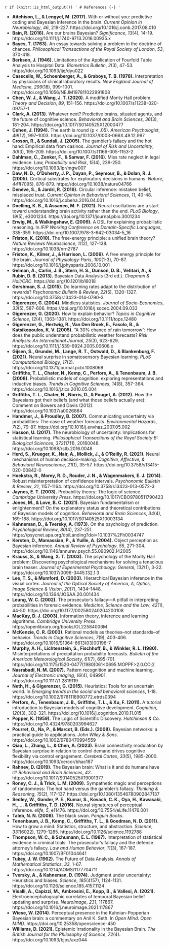 `r if (knitr::is_html_output()) '
# References {-}
'`

- **Aitchison, L., & Lengyel, M. (2017).** With or without you: predictive coding and Bayesian inference in the brain. *Current Opinion in Neurobiology*, *46*, 219-227. https://doi.org/10.1016/j.conb.2017.08.010  
- **Bain, R. (2016).** Are our brains Bayesian? *Significance*, *13*(4), 14-19. https://doi.org/10.1111/j.1740-9713.2016.00935.x  
- **Bayes, T. (1763).** An essay towards solving a problem in the doctrine of chances. *Philosophical Transactions of the Royal Society of London*, *53*, 370-418.  
- **Berkson, J. (1946).** Limitations of the Application of Fourfold Table Analysis to Hospital Data. *Biometrics Bulletin*, *2*(3), 47-53. https://doi.org/10.1093/ije/dyu022  
- **Casscells, W., Schoenberger, A., & Graboys, T. B. (1978).** Interpretation by physicians of clinical laboratory results. *New England Journal of Medicine*, *299*(18), 999-1001. https://doi.org/10.1056/NEJM197811022991808  
- **Chen, W. J., & Wang, J. T. (2020).** A modified Monty Hall problem. *Theory and Decision*, *89*, 151-156. https://doi.org/10.1007/s11238-020-09757-1  
- **Clark, A. (2013).** Whatever next? Predictive brains, situated agents, and the future of cognitive science. *Behavioral and Brain Sciences*, *36*(3), 181-204. https://doi.org/10.1017/S0140525X12000477  
- **Cohen, J. (1994).** The earth is round (p < .05). *American Psychologist*, *49*(12), 997–1003. https://doi.org/10.1037/0003-066X.49.12.997  
- **Croson, R., & Sundali, J. (2005).** The gambler's fallacy and the hot hand: Empirical data from casinos. *Journal of Risk and Uncertainty*, *30*(3), 195-209. https://doi.org/10.1007/s11166-005-1153-2  
- **Dahlman, C., Zenker, F., & Sarwar, F. (2016).** Miss rate neglect in legal evidence. *Law, Probability and Risk*, *15*(4), 239-250. https://doi.org/10.1093/lpr/mgw007  
- **Daw, N. D., O'Doherty, J. P., Dayan, P., Seymour, B., & Dolan, R. J. (2005).** Cortical substrates for exploratory decisions in humans. *Nature*, *441*(7095), 876-879. https://doi.org/10.1038/nature04766  
- **Denève, S., & Jardri, R. (2016).** Circular inference: mistaken belief, misplaced trust. *Current Opinion in Behavioral Sciences*, *11*, 40-48. https://doi.org/10.1016/j.cobeha.2016.04.001  
- **Doelling, K. B., & Assaneo, M. F. (2021).** Neural oscillations are a start toward understanding brain activity rather than the end. *PLoS Biology*, *19*(5), e3001234. https://doi.org/10.1371/journal.pbio.3001234  
- **Erwig, M., & Walkingshaw, E. (2009).** A DSL for explaining probabilistic reasoning. In *IFIP Working Conference on Domain-Specific Languages*, 335-359. https://doi.org/10.1007/978-3-642-03034-5_16  
- **Friston, K. (2010).** The free-energy principle: a unified brain theory? *Nature Reviews Neuroscience*, *11*(2), 127-138. https://doi.org/10.1038/nrn2787  
- **Friston, K., Kilner, J., & Harrison, L. (2006).** A free energy principle for the brain. *Journal of Physiology-Paris*, *100*(1-3), 70-87. https://doi.org/10.1016/j.jphysparis.2006.10.001  
- **Gelman, A., Carlin, J. B., Stern, H. S., Dunson, D. B., Vehtari, A., & Rubin, D. B. (2013).** Bayesian Data Analysis (3rd ed.). *Chapman & Hall/CRC*. https://doi.org/10.1201/b16018  
- **Gershman, S. J. (2015).** Do learning rates adapt to the distribution of rewards? *Psychonomic Bulletin & Review*, *22*(5), 1320-1327. https://doi.org/10.3758/s13423-014-0790-3  
- **Gigerenzer, G. (2004).** Mindless statistics. *Journal of Socio-Economics*, *33*(5), 587-606. https://doi.org/10.1016/j.socec.2004.09.033  
- **Gigerenzer, G. (2020).** How to explain behavior? *Topics in Cognitive Science*, *12*(4), 1363-1381. https://doi.org/10.1111/tops.12480  
- **Gigerenzer, G., Hertwig, R., Van Den Broek, E., Fasolo, B., & Katsikopoulos, K. V. (2005).** “A 30% chance of rain tomorrow”: How does the public understand probabilistic weather forecasts? *Risk Analysis: An International Journal*, *25*(3), 623-629. https://doi.org/10.1111/j.1539-6924.2005.00608.x  
- **Gijsen, S., Grundei, M., Lange, R. T., Ostwald, D., & Blankenburg, F. (2021).** Neural surprise in somatosensory Bayesian learning. *PLoS Computational Biology*, *17*(2). https://doi.org/10.1371/journal.pcbi.1008068  
- **Griffiths, T. L., Chater, N., Kemp, C., Perfors, A., & Tenenbaum, J. B. (2008).** Probabilistic models of cognition: exploring representations and inductive biases. *Trends in Cognitive Sciences*, *14*(8), 357-364. https://doi.org/10.1016/j.tics.2010.05.004  
- **Griffiths, T. L., Chater, N., Norris, D., & Pouget, A. (2012).** How the Bayesians got their beliefs (and what those beliefs actually are): Comment on Bowers and Davis (2012). https://doi.org/10.1037/a0026884  
- **Handmer, J., & Proudley, B. (2007).** Communicating uncertainty via probabilities: The case of weather forecasts. *Environmental Hazards*, *7*(2), 79-87. https://doi.org/10.1016/j.envhaz.2007.05.002  
- **Hasson, U. (2017).** The neurobiology of uncertainty: Implications for statistical learning. *Philosophical Transactions of the Royal Society B: Biological Sciences*, *372*(1711), 20160048. https://doi.org/10.1098/rstb.2016.0048  
- **Herd, S., Krueger, K., Nair, A., Mollick, J., & O’Reilly, R. (2021).** Neural mechanisms of human decision-making. *Cognitive, Affective, & Behavioral Neuroscience*, *21*(1), 35-57. https://doi.org/10.3758/s13415-020-00842-0  
- **Hoekstra, R., Morey, R. D., Rouder, J. N., & Wagenmakers, E. J. (2014).** Robust misinterpretation of confidence intervals. *Psychonomic Bulletin & Review*, *21*, 1157-1164. https://doi.org/10.3758/s13423-013-0572-3  
- **Jaynes, E. T. (2003).** Probability theory: The logic of science. *Cambridge University Press*. https://doi.org/10.1017/CBO9780511790423  
- **Jones, M., & Love, B. C. (2021).** Bayesian fundamentalism or enlightenment? On the explanatory status and theoretical contributions of Bayesian models of cognition. *Behavioral and Brain Sciences*, *34*(4), 169-188. https://doi.org/10.1017/S0140525X10003134  
- **Kahneman, D., & Tversky, A. (1973).** On the psychology of prediction. *Psychological Review*, *80*(4), 237-251. https://psycnet.apa.org/doiLanding?doi=10.1037%2Fh0034747  
- **Kersten, D., Mamassian, P., & Yuille, A. (2004).** Object perception as Bayesian inference. *Annual Review of Psychology*, *55*, 271-304. https://doi.org/10.1146/annurev.psych.55.090902.142005  
- **Krauss, S., & Wang, X. T. (2003).** The psychology of the Monty Hall problem: Discovering psychological mechanisms for solving a tenacious brain teaser. *Journal of Experimental Psychology: General*, *132*(1), 3-22. https://doi.org/10.1037/0096-3445.132.1.3  
- **Lee, T. S., & Mumford, D. (2003).** Hierarchical Bayesian inference in the visual cortex. *Journal of the Optical Society of America, A, Optics, Image Science & Vision*, *20*(7), 1434–1448. https://doi.org/10.1364/JOSAA.20.001434 
- **Leung, W. C. (2002).** The prosecutor's fallacy—A pitfall in interpreting probabilities in forensic evidence. *Medicine, Science and the Law*, *42*(1), 44-50. https://doi.org/10.1177/002580240204200108  
- **MacKay, D. J. (2003).** Information theory, inference and learning algorithms. *Cambridge University Press*. https://openlibrary.org/books/OL22584006M  
- **McKenzie, C. R. (2003).** Rational models as theories–not standards–of behavior. *Trends in Cognitive Sciences*, *7*(9), 403-406. https://doi.org/10.1016/S1364-6613(03)00196-7  
- **Murphy, A. H., Lichtenstein, S., Fischhoff, B., & Winkler, R. L. (1980).** Misinterpretations of precipitation probability forecasts. *Bulletin of the American Meteorological Society*, *61*(7), 695-701. https://doi.org/10.1175/1520-0477(1980)061<0695:MOPPF>2.0.CO;2  
- **Nasrabadi, N. M. (2007).** Pattern recognition and machine learning. *Journal of Electronic Imaging*, *16*(4), 049901. https://doi.org/10.1117/1.2819119  
- **Neth, H., & Gigerenzer, G. (2015).** Heuristics: Tools for an uncertain world. In *Emerging trends in the social and behavioral sciences*, 1-18. https://doi.org/10.1002/9781118900772.etrds0394  
- **Perfors, A., Tenenbaum, J. B., Griffiths, T. L., & Xu, F. (2011).** A tutorial introduction to Bayesian models of cognitive development. *Cognition*, *120*(3), 302-321. https://doi.org/10.1016/j.cognition.2010.11.015  
- **Popper, K. (1959).** The Logic of Scientific Discovery. *Hutchinson & Co*. https://doi.org/10.4324/9780203994627
- **Pourret, O., Na, P., & Marcot, B. (Eds.). (2008).** Bayesian networks: a practical guide to applications. *John Wiley & Sons*. https://doi.org/10.1002/9780470994559  
- **Qiao, L., Zhang, L., & Chen, A. (2023).** Brain connectivity modulation by Bayesian surprise in relation to control demand drives cognitive flexibility via control engagement. *Cerebral Cortex*, *33*(5), 1985-2000. https://doi.org/10.1093/cercor/bhac187  
- **Rahnev, D. (2019).** The Bayesian brain: What is it and do humans have it? *Behavioral and Brain Sciences*, *42*. https://doi.org/10.1017/S0140525X19001377  
- **Roney, C. J., & Trick, L. M. (2009).** Sympathetic magic and perceptions of randomness: The hot hand versus the gambler's fallacy. *Thinking & Reasoning*, *15*(2), 117-137. https://doi.org/10.1080/13546780902847137  
- **Sedley, W., Gander, P. E., Kumar, S., Kovach, C. K., Oya, H., Kawasaki, H., ... & Griffiths, T. D. (2016).** Neural signatures of perceptual inference. *elife*, *5*, e11476. https://doi.org/10.7554/eLife.11476.001  
- **Taleb, N. N. (2008).** The black swan. *Penguin Books*.
- **Tenenbaum, J. B., Kemp, C., Griffiths, T. L., & Goodman, N. D. (2011).** How to grow a mind: Statistics, structure, and abstraction. *Science*, *331*(6022), 1279-1285. https://doi.org/10.1126/science.1192788  
- **Thompson, W. C., & Schumann, E. L. (1987).** Interpretation of statistical evidence in criminal trials: The prosecutor's fallacy and the defense attorney's fallacy. *Law and Human Behavior*, *11*(3), 167-187. https://doi.org/10.1007/BF01044641  
- **Tukey, J. W. (1962).** The Future of Data Analysis. *Annals of Mathematical Statistics*, *33*, 1-67. https://doi.org/10.1214/AOMS/1177704711  
- **Tversky, A., & Kahneman, D. (1974).** Judgment under uncertainty: Heuristics and biases. *Science*, *185*(4157), 1124-1131. https://doi.org/10.1126/science.185.4157.1124  
- **Visalli, A., Capizzi, M., Ambrosini, E., Kopp, B., & Vallesi, A. (2021).** Electroencephalographic correlates of temporal Bayesian belief updating and surprise. *NeuroImage*, *231*, 117867. https://doi.org/10.1016/j.neuroimage.2021.117867  
- **Wiese, W. (2014).** Perceptual presence in the Kuhnian-Popperian Bayesian brain: a commentary on Anil K. Seth. In *Open Mind*. *Open MIND*. https://doi.org/10.25358/openscience-450  
- **Williams, D. (2021).** Epistemic Irrationality in the Bayesian Brain. *The British Journal for the Philosophy of Science*, *72*(4). https://doi.org/10.1093/bjps/axz044
